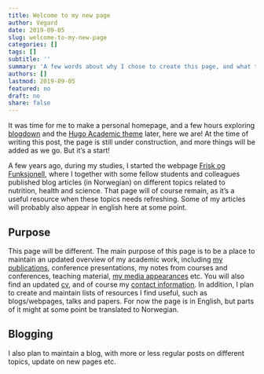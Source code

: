 ```yaml
---
title: Welcome to my new page
author: Vegard
date: 2019-09-05
slug: welcome-to-my-new-page
categories: []
tags: []
subtitle: ''
summary: 'A few words about why I chose to create this page, and what to expect going forward'
authors: []
lastmod: 2019-09-05
featured: no
draft: no
share: false
---
```


It was time for me to make a personal homepage, and a few hours exploring [blogdown](https://bookdown.org/yihui/blogdown/) and the [Hugo Academic theme](https://themes.gohugo.io/academic/) later, here we are! At the time of writing this post, the page is still under construction, and more things will be added as we go. But it's a start!

A few years ago, during my studies, I started the webpage [Frisk og Funksjonell](www.friskogfunksjonell.no), where I together with some fellow students and colleagues published blog articles (in Norwegian) on different topics related to nutrition, health and science. That page will of course remain, as it's a useful resource when these topics needs refreshing. Some of my articles will probably also appear in english here at some point.

## Purpose

This page will be different. The main purpose of this page is to be a place to maintain an updated overview of my academic work, including [my publications](/contributions/publications), conference presentations, my notes from courses and conferences, teaching material, [my media appearances](/contributions/media) etc. You will also find an updated [cv](/cv/cv.pdf), and of course my [contact information](/#contact). In addition, I plan to create and maintain lists of resources I find useful, such as blogs/webpages, talks and papers. For now the page is in English, but parts of it might at some point be translated to Norwegian. 

## Blogging

I also plan to maintain a blog, with more or less regular posts on different topics, update on new pages etc. 

